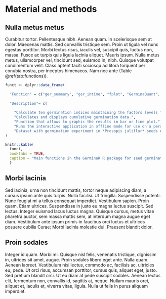 # Material and methods

## Nulla metus metus

Curabitur tortor. Pellentesque nibh. Aenean quam. In scelerisque sem at dolor. Maecenas mattis. Sed convallis tristique sem. Proin ut ligula vel nunc egestas porttitor. Morbi lectus risus, iaculis vel, suscipit quis, luctus non, massa. Fusce ac turpis quis ligula lacinia aliquet. Mauris ipsum. Nulla metus metus, ullamcorper vel, tincidunt sed, euismod in, nibh. Quisque volutpat condimentum velit. Class aptent taciti sociosqu ad litora torquent per conubia nostra, per inceptos himenaeos. Nam nec ante (Table \@ref(tab:functions)).


```r

funct <- dplyr::data_frame(
  
  "Function" = c("ger_summary", "ger_intime", "fplot", "GerminaQuant", "prosopis"),
  
  "Description"= c(
    
    "Calculate ten germination indices maintaining the factors levels for analysis of variance",
    "Calculates and displays cumulative germination data.",
    "Function that allows to graphic the results in bar or line plot.",
    "Runs the interactive application in offline mode for use on a personal computer.",
    "Dataset with germination experiment in *Prosopis juliflor* seeds under under different osmotic potentials and temperatures.")
)

knitr::kable(
  funct, 
  booktabs = TRUE,
  caption = "Main functions in the GerminaR R package for seed germination variables and graphical analysis."
  )
```

##  Morbi lacinia

Sed lacinia, urna non tincidunt mattis, tortor neque adipiscing diam, a cursus ipsum ante quis turpis. Nulla facilisi. Ut fringilla. Suspendisse potenti. Nunc feugiat mi a tellus consequat imperdiet. Vestibulum sapien. Proin quam. Etiam ultrices. Suspendisse in justo eu magna luctus suscipit. Sed lectus. Integer euismod lacus luctus magna. Quisque cursus, metus vitae pharetra auctor, sem massa mattis sem, at interdum magna augue eget diam. Vestibulum ante ipsum primis in faucibus orci luctus et ultrices posuere cubilia Curae; Morbi lacinia molestie dui. Praesent blandit dolor. 

## Proin sodales


Integer id quam. Morbi mi. Quisque nisl felis, venenatis tristique, dignissim in, ultrices sit amet, augue. Proin sodales libero eget ante. Nulla quam. Aenean laoreet. Vestibulum nisi lectus, commodo ac, facilisis ac, ultricies eu, pede. Ut orci risus, accumsan porttitor, cursus quis, aliquet eget, justo. Sed pretium blandit orci. Ut eu diam at pede suscipit sodales. Aenean lectus elit, fermentum non, convallis id, sagittis at, neque. Nullam mauris orci, aliquet et, iaculis et, viverra vitae, ligula. Nulla ut felis in purus aliquam imperdiet. 

